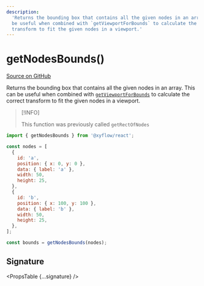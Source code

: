 ```yaml
---
description:
  'Returns the bounding box that contains all the given nodes in an array. This can
  be useful when combined with `getViewportForBounds` to calculate the correct
  transform to fit the given nodes in a viewport.'
---
```



# getNodesBounds()

[Source on GitHub](https://github.com/xyflow/xyflow/blob/main/packages/system/src/utils/graph.ts/#L133)

Returns the bounding box that contains all the given nodes in an array. This can
be useful when combined with [`getViewportForBounds`](/api-reference/utils/get-viewport-for-bounds)
to calculate the correct transform to fit the given nodes in a viewport.

> [!INFO]
>
> This function was previously called `getRectOfNodes`

```js
import { getNodesBounds } from '@xyflow/react';

const nodes = [
  {
    id: 'a',
    position: { x: 0, y: 0 },
    data: { label: 'a' },
    width: 50,
    height: 25,
  },
  {
    id: 'b',
    position: { x: 100, y: 100 },
    data: { label: 'b' },
    width: 50,
    height: 25,
  },
];

const bounds = getNodesBounds(nodes);
```

## Signature

<PropsTable {...signature} />
